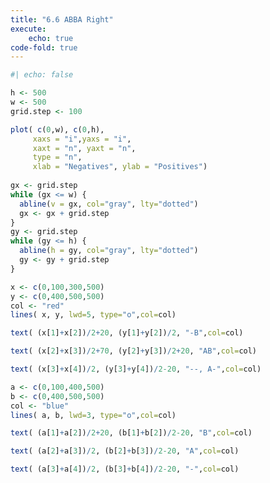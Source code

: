 ```yaml
---
title: "6.6 ABBA Right"
execute: 
    echo: true
code-fold: true
---
```



```r
#| echo: false

h <- 500 
w <- 500 
grid.step <- 100

plot( c(0,w), c(0,h),  
     xaxs = "i",yaxs = "i",
     xaxt = "n", yaxt = "n",
     type = "n",
     xlab = "Negatives", ylab = "Positives")
     
gx <- grid.step
while (gx <= w) {
  abline(v = gx, col="gray", lty="dotted")
  gx <- gx + grid.step
}
gy <- grid.step
while (gy <= h) {
  abline(h = gy, col="gray", lty="dotted")
  gy <- gy + grid.step
}

x <- c(0,100,300,500)
y <- c(0,400,500,500)
col <- "red"
lines( x, y, lwd=5, type="o",col=col)

text( (x[1]+x[2])/2+20, (y[1]+y[2])/2, "-B",col=col)

text( (x[2]+x[3])/2+70, (y[2]+y[3])/2+20, "AB",col=col)

text( (x[3]+x[4])/2, (y[3]+y[4])/2-20, "--, A-",col=col)

a <- c(0,100,400,500)
b <- c(0,400,500,500)
col <- "blue"
lines( a, b, lwd=3, type="o",col=col)

text( (a[1]+a[2])/2+20, (b[1]+b[2])/2-20, "B",col=col)

text( (a[2]+a[3])/2, (b[2]+b[3])/2-20, "A",col=col)

text( (a[3]+a[4])/2, (b[3]+b[4])/2-20, "-",col=col)

```